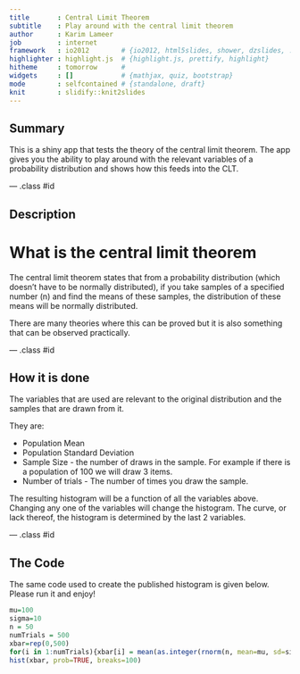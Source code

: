 ```yaml
---
title       : Central Limit Theorem
subtitle    : Play around with the central limit theorem
author      : Karim Lameer
job         : internet
framework   : io2012        # {io2012, html5slides, shower, dzslides, ...}
highlighter : highlight.js  # {highlight.js, prettify, highlight}
hitheme     : tomorrow      # 
widgets     : []            # {mathjax, quiz, bootstrap}
mode        : selfcontained # {standalone, draft}
knit        : slidify::knit2slides
---
```


## Summary
This is a shiny app that tests the theory of the central limit theorem. 
The app gives you the ability to play around with the relevant variables
of a probability distribution and shows how this feeds into the CLT.

--- .class #id 

## Description

# What is the central limit theorem
The central limit theorem states that from a probability distribution (which doesn't have to be 
normally distributed), if you take samples of a specified number (n) and find the means of these samples,
the distribution of these means will be normally distributed. 

There are many theories where this can be proved but it is also something that can be observed 
practically. 

--- .class #id 


## How it is done
The variables that are used are relevant to the original distribution and the samples that are 
drawn from it. 

They are:

 - Population Mean 
 - Population Standard Deviation
 - Sample Size - the number of draws in the sample. For example if there is a population of 100 we will draw 3 items.
 - Number of trials - The number of times you draw the sample. 
 
The resulting histogram will be a function of all the variables above. Changing any one of the variables will
change the histogram. The curve, or lack thereof, the histogram is determined by the last 2 variables. 

--- .class #id 


## The Code
The same code used to create the published histogram is given below. Please run it and enjoy!

```r
mu=100
sigma=10
n = 50
numTrials = 500
xbar=rep(0,500)
for(i in 1:numTrials){xbar[i] = mean(as.integer(rnorm(n, mean=mu, sd=sigma)))}
hist(xbar, prob=TRUE, breaks=100)
```
